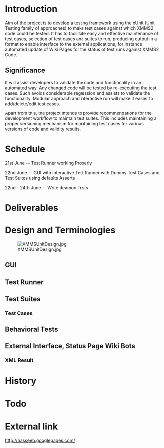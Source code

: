 =Introduction=

Aim of the project is to develop a testing framework using the xUnit (Unit Testing family of approaches) to make test cases against which XMMS2 code could be tested. It has to facilitate easy and effective maintenance of test cases, selection of test cases and suites to run, producing output in a format to enable interface to the external applications, for instance automated update of Wiki Pages for the status of test runs against XMMS2 Code.

==Significance==

It will assist developers to validate the code and functionality in an automated way. Any changed code will be tested by re-executing the test cases. Such avoids considerable regression and assists to validate the functionality. Modular approach and interactive run will make it easier to add/delete/edit test cases. 

Apart from this, the project intends to provide recommendations for the development workflow to maintain test suites. This includes maintaining a proper versioning mechanism for maintaining test cases for various versions of code and validity results.

=Schedule=

21st June -- Test Runner working Properly

22nd June -- GUI with Interactive Test Runner with Dummy Test Cases and Test Suites using defaults Asserts

22nd - 24th June -- Write deamon Tests

=Deliverables=
=Design and Terminologies=
[[Image:XMMSUnitDesign.jpg]]
==GUI==

==Test Runner==
==Test Suites==
===Test Cases===
==Behavioral Tests==
==External Interface, Status Page Wiki Bots==
===XML Result===

=History=
=Todo=
=External link=
http://hasseeb.googlepages.com/